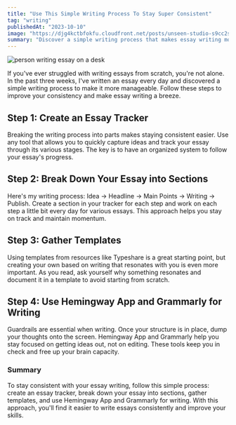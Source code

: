 ```yaml
---
title: "Use This Simple Writing Process To Stay Super Consistent"
tag: "writing"
publishedAt: "2023-10-10"
image: "https://djg4kctbfokfu.cloudfront.net/posts/unseen-studio-s9cc2skysjm-unsplash-scaled.jpeg"
summary: "Discover a simple writing process that makes essay writing more manageable and consistent. By leveraging the right steps and tools you'll transform your writing experience and boost your skills."
---
```


<Image
  src="https://djg4kctbfokfu.cloudfront.net/posts/unseen-studio-s9cc2skysjm-unsplash-scaled.jpeg"
  alt="person writing essay on a desk"
/>

If you've ever struggled with writing essays from scratch, you're not alone. In the past three weeks, I've written an essay every day and discovered a simple writing process to make it more manageable. Follow these steps to improve your consistency and make essay writing a breeze.

## Step 1: Create an Essay Tracker

Breaking the writing process into parts makes staying consistent easier. Use any tool that allows you to quickly capture ideas and track your essay through its various stages. The key is to have an organized system to follow your essay's progress.

## Step 2: Break Down Your Essay into Sections

Here's my writing process: Idea → Headline → Main Points → Writing → Publish. Create a section in your tracker for each step and work on each step a little bit every day for various essays. This approach helps you stay on track and maintain momentum.

## Step 3: Gather Templates

Using templates from resources like Typeshare is a great starting point, but creating your own based on writing that resonates with you is even more important. As you read, ask yourself why something resonates and document it in a template to avoid starting from scratch.

## Step 4: Use Hemingway App and Grammarly for Writing

Guardrails are essential when writing. Once your structure is in place, dump your thoughts onto the screen. Hemingway App and Grammarly help you stay focused on getting ideas out, not on editing. These tools keep you in check and free up your brain capacity.

### Summary

To stay consistent with your essay writing, follow this simple process: create an essay tracker, break down your essay into sections, gather templates, and use Hemingway App and Grammarly for writing. With this approach, you'll find it easier to write essays consistently and improve your skills.
